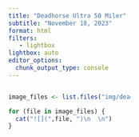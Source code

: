 ```yaml
---
title: "Deadhorse Ultra 50 Miler"
subtitle: "November 18, 2023"
format: html
filters:
   - lightbox
lightbox: auto
editor_options: 
  chunk_output_type: console
---
```


::: {style="display: grid;grid-template-columns: repeat(auto-fill, minmax(200px, 1fr));grid-gap: 1em;"}
```r
image_files <- list.files("img/deadhorse", pattern = ".JPG|.png|.gif|.jpg|.jpeg", full.names = TRUE)

for (file in image_files) {
  cat("![](",file, ")\n  \n")
}
```
:::



